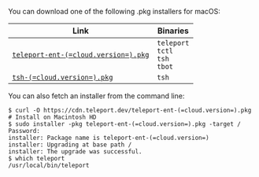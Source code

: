   You can download one of the following .pkg installers for macOS:

  | Link                                                                                                      | Binaries                                   |
  |-----------------------------------------------------------------------------------------------------------|--------------------------------------------|
  | [`teleport-ent-(=cloud.version=).pkg`](https://cdn.teleport.dev/teleport-ent-(=cloud.version=).pkg) | `teleport`<br/>`tctl`<br/>`tsh`<br/>`tbot` |
  | [`tsh-(=cloud.version=).pkg`](https://cdn.teleport.dev/tsh-(=cloud.version=).pkg)                   | `tsh`                                      |

  You can also fetch an installer from the command line:

  ```code
  $ curl -O https://cdn.teleport.dev/teleport-ent-(=cloud.version=).pkg
  # Install on Macintosh HD
  $ sudo installer -pkg teleport-ent-(=cloud.version=).pkg -target / 
  Password:
  installer: Package name is teleport-ent-(=cloud.version=)
  installer: Upgrading at base path /
  installer: The upgrade was successful.
  $ which teleport
  /usr/local/bin/teleport
  ```
